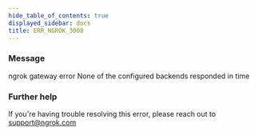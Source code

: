 ```yaml
---
hide_table_of_contents: true
displayed_sidebar: docs
title: ERR_NGROK_3008
---
```




### Message

ngrok gateway error
None of the configured backends responded in time

<ErrorDetails error="err_ngrok_3008" />

### Further help

If you're having trouble resolving this error, please reach out to [support@ngrok.com](mailto:support@ngrok.com?subject=Help%20with%20ERR_NGROK_3008)

